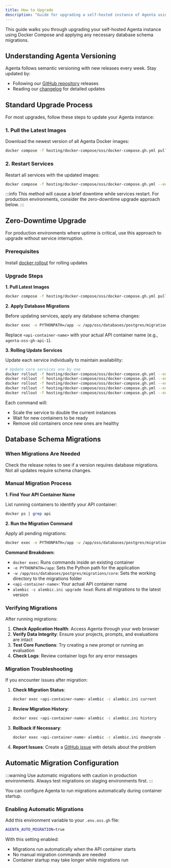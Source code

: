 ```yaml
---
title: How to Upgrade
description: "Guide for upgrading a self-hosted instance of Agenta using docker-compose and applying schema migrations."
---
```


This guide walks you through upgrading your self-hosted Agenta instance using Docker Compose and applying any necessary database schema migrations.

## Understanding Agenta Versioning

Agenta follows semantic versioning with new releases every week. Stay updated by:
- Following our [GitHub repository](https://github.com/Agenta-AI/agenta) releases
- Reading our [changelog](/changelog/main) for detailed updates

## Standard Upgrade Process

For most upgrades, follow these steps to update your Agenta instance:

### 1. Pull the Latest Images

Download the newest version of all Agenta Docker images:

```bash
docker compose -f hosting/docker-compose/oss/docker-compose.gh.yml pull
```

### 2. Restart Services

Restart all services with the updated images:

```bash
docker compose -f hosting/docker-compose/oss/docker-compose.gh.yml --env-file hosting/docker-compose/oss/.env.oss.gh --profile with-web --profile with-traefik up -d
```

:::info
This method will cause a brief downtime while services restart. For production environments, consider the zero-downtime upgrade approach below.
:::

## Zero-Downtime Upgrade

For production environments where uptime is critical, use this approach to upgrade without service interruption.

### Prerequisites

Install [docker rollout](https://github.com/wowu/docker-rollout) for rolling updates

### Upgrade Steps

**1. Pull Latest Images**

```bash
docker compose -f hosting/docker-compose/oss/docker-compose.gh.yml pull
```

**2. Apply Database Migrations**

Before updating services, apply any database schema changes:

```bash
docker exec -e PYTHONPATH=/app -w /app/oss/databases/postgres/migrations/core <api-container-name> alembic -c alembic.ini upgrade head
```

Replace `<api-container-name>` with your actual API container name (e.g., `agenta-oss-gh-api-1`).

**3. Rolling Update Services**

Update each service individually to maintain availability:

```bash
# Update core services one by one
docker rollout -f hosting/docker-compose/oss/docker-compose.gh.yml --env-file hosting/docker-compose/oss/.env.oss.gh api
docker rollout -f hosting/docker-compose/oss/docker-compose.gh.yml --env-file hosting/docker-compose/oss/.env.oss.gh worker
docker rollout -f hosting/docker-compose/oss/docker-compose.gh.yml --env-file hosting/docker-compose/oss/.env.oss.gh web
docker rollout -f hosting/docker-compose/oss/docker-compose.gh.yml --env-file hosting/docker-compose/oss/.env.oss.gh completion
docker rollout -f hosting/docker-compose/oss/docker-compose.gh.yml --env-file hosting/docker-compose/oss/.env.oss.gh chat
```

Each command will:
- Scale the service to double the current instances
- Wait for new containers to be ready
- Remove old containers once new ones are healthy

## Database Schema Migrations

### When Migrations Are Needed

Check the release notes to see if a version requires database migrations. Not all updates require schema changes.

### Manual Migration Process

**1. Find Your API Container Name**

List running containers to identify your API container:

```bash
docker ps | grep api
```

**2. Run the Migration Command**

Apply all pending migrations:

```bash
docker exec -e PYTHONPATH=/app -w /app/oss/databases/postgres/migrations/core <api-container-name> alembic -c alembic.ini upgrade head
```

**Command Breakdown:**
- `docker exec`: Runs commands inside an existing container
- `-e PYTHONPATH=/app`: Sets the Python path for the application
- `-w /app/oss/databases/postgres/migrations/core`: Sets the working directory to the migrations folder
- `<api-container-name>`: Your actual API container name
- `alembic -c alembic.ini upgrade head`: Runs all migrations to the latest version

### Verifying Migrations

After running migrations:

1. **Check Application Health**: Access Agenta through your web browser
2. **Verify Data Integrity**: Ensure your projects, prompts, and evaluations are intact
3. **Test Core Functions**: Try creating a new prompt or running an evaluation
4. **Check Logs**: Review container logs for any error messages

### Migration Troubleshooting

If you encounter issues after migration:

1. **Check Migration Status**:
   ```bash
   docker exec <api-container-name> alembic -c alembic.ini current
   ```

2. **Review Migration History**:
   ```bash
   docker exec <api-container-name> alembic -c alembic.ini history
   ```

3. **Rollback if Necessary**:
   ```bash
   docker exec <api-container-name> alembic -c alembic.ini downgrade -1
   ```

4. **Report Issues**: Create a [GitHub issue](https://github.com/Agenta-AI/agenta/issues) with details about the problem

## Automatic Migration Configuration

:::warning
Use automatic migrations with caution in production environments. Always test migrations on staging environments first.
:::

You can configure Agenta to run migrations automatically during container startup.

### Enabling Automatic Migrations

Add this environment variable to your `.env.oss.gh` file:

```bash
AGENTA_AUTO_MIGRATION=true
```

With this setting enabled:
- Migrations run automatically when the API container starts
- No manual migration commands are needed
- Container startup may take longer while migrations run
